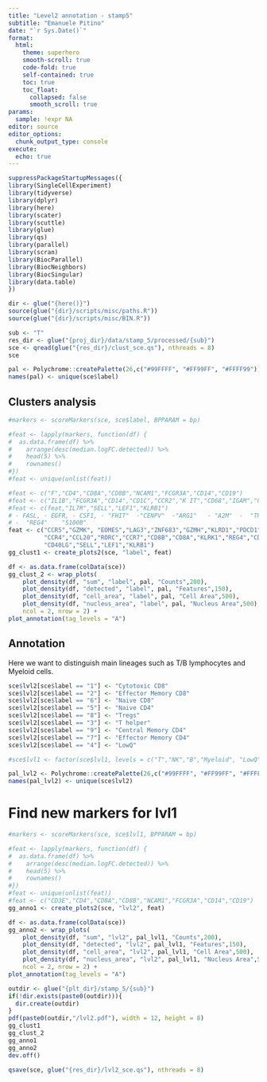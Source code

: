 ```yaml
---
title: "Level2 annotation - stamp5"
subtitle: "Emanuele Pitino"
date: "`r Sys.Date()`"
format: 
  html:
    theme: superhero
    smooth-scroll: true
    code-fold: true
    self-contained: true
    toc: true
    toc_float: 
      collapsed: false
      smooth_scroll: true
params:
  sample: !expr NA
editor: source
editor_options: 
  chunk_output_type: console
execute:
  echo: true
---
```

```r
suppressPackageStartupMessages({
library(SingleCellExperiment)
library(tidyverse)
library(dplyr)
library(here)
library(scater)
library(scuttle)
library(glue)
library(qs)
library(parallel)
library(scran)
library(BiocParallel)
library(BiocNeighbors)
library(BiocSingular)
library(data.table)
})
```

```r
dir <- glue("{here()}")
source(glue("{dir}/scripts/misc/paths.R"))
source(glue("{dir}/scripts/misc/BIN.R"))
```


```r
sub <- "T"
res_dir <- glue("{proj_dir}/data/stamp_5/processed/{sub}")
sce <- qread(glue("{res_dir}/clust_sce.qs"), nthreads = 8)
sce
```


```r
pal <- Polychrome::createPalette(26,c("#99FFFF", "#FF99FF", "#FFFF99"))
names(pal) <- unique(sce$label)
```

## Clusters analysis
```r
#markers <- scoreMarkers(sce, sce$label, BPPARAM = bp)

#feat <- lapply(markers, function(df) {
#  as.data.frame(df) %>%
#    arrange(desc(median.logFC.detected)) %>%
#    head(5) %>%
#    rownames()
#})
#feat <- unique(unlist(feat))

#feat <- c("F","CD4","CD8A","CD8B","NCAM1","FCGR3A","CD14","CD19")
#feat <- c("IL1B","FCGR3A","CD14","CD1C","CCR2","K IT","CD68","IGAM","CD34","FLT3")
#feat <- c(feat,"IL7R","SELL","LEF1","KLRB1")
# - FASL, - EGFR, - CSF1, - "FHIT"  -"CENPV"  -"ARG1"   - "A2M"  -  "TRAT1" -  "AREG"    -"NELL2"
# -  "REG4"    "S100B"
feat <- c("CCR5","GZMK", "EOMES","LAG3","ZNF683","GZMH","KLRD1","PDCD1","FASLG","CCR6",
          "CCR4","CCL20","RORC","CCR7","CD8B","CD8A","KLRK1","REG4","CD38","FOXP3","TNFRSF9","IL7R","IL12RB2",
          "CD40LG","SELL","LEF1","KLRB1")
gg_clust1 <- create_plots2(sce, "label", feat)
```

```r
df <- as.data.frame(colData(sce))
gg_clust_2 <- wrap_plots(
    plot_density(df, "sum", "label", pal, "Counts",200),
    plot_density(df, "detected", "label", pal, "Features",150),
    plot_density(df, "cell_area", "label", pal, "Cell Area",500),
    plot_density(df, "nucleus_area", "label", pal, "Nucleus Area",500),
    ncol = 2, nrow = 2) +
plot_annotation(tag_levels = "A")
```

## Annotation
Here we want to distinguish main lineages such as T/B lymphocytes and Myeloid cells.
```r
sce$lvl2[sce$label == "1"] <- "Cytotoxic CD8"
sce$lvl2[sce$label == "2"] <- "Effector Memory CD8"
sce$lvl2[sce$label == "6"] <- "Naive CD8"
sce$lvl2[sce$label == "5"] <- "Naive CD4"
sce$lvl2[sce$label == "8"] <- "Tregs"
sce$lvl2[sce$label == "3"] <- "T helper"
sce$lvl2[sce$label == "9"] <- "Central Memory CD4"
sce$lvl2[sce$label == "7"] <- "Effector Memory CD4"
sce$lvl2[sce$label == "4"] <- "LowQ"
```

```r
#sce$lvl1 <- factor(sce$lvl1, levels = c("T","NK","B","Myeloid", "LowQ"))
```


```r
pal_lvl2 <- Polychrome::createPalette(26,c("#99FFFF", "#FF99FF", "#FFFF99"))
names(pal_lvl2) <- unique(sce$lvl2)
```

# Find new markers for lvl1
```r
#markers <- scoreMarkers(sce, sce$lvl1, BPPARAM = bp)

#feat <- lapply(markers, function(df) {
#  as.data.frame(df) %>%
#    arrange(desc(median.logFC.detected)) %>%
#    head(5) %>%
#    rownames()
#})
#feat <- unique(unlist(feat))
#feat <- c("CD3E","CD4","CD8A","CD8B","NCAM1","FCGR3A","CD14","CD19")
gg_anno1 <- create_plots2(sce, "lvl2", feat)
```

```r
df <- as.data.frame(colData(sce))
gg_anno2 <- wrap_plots(
    plot_density(df, "sum", "lvl2", pal_lvl1, "Counts",200),
    plot_density(df, "detected", "lvl2", pal_lvl1, "Features",150),
    plot_density(df, "cell_area", "lvl2", pal_lvl1, "Cell Area",500),
    plot_density(df, "nucleus_area", "lvl2", pal_lvl1, "Nucleus Area",500),
    ncol = 2, nrow = 2) +
plot_annotation(tag_levels = "A")
```

```r
outdir <- glue("{plt_dir}/stamp_5/{sub}")
if(!dir.exists(paste0(outdir))){
  dir.create(outdir)
}
pdf(paste0(outdir,"/lvl2.pdf"), width = 12, height = 8)
gg_clust1
gg_clust_2
gg_anno1
gg_anno2
dev.off()
```


```r
qsave(sce, glue("{res_dir}/lvl2_sce.qs"), nthreads = 8)
```
